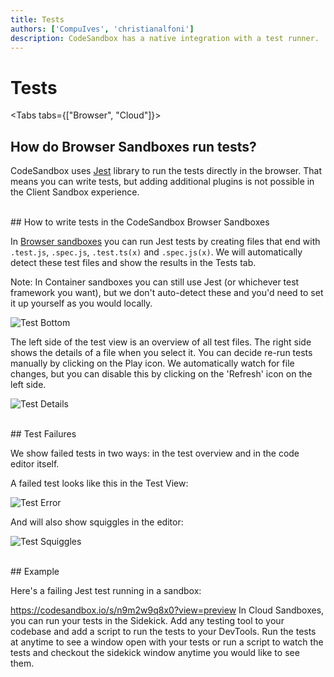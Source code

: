 ```yaml
---
title: Tests
authors: ['CompuIves', 'christianalfoni']
description: CodeSandbox has a native integration with a test runner.
---
```



# Tests

<Tabs tabs={["Browser", "Cloud"]}>
    <WrapContent>

## How do Browser Sandboxes run tests?

CodeSandbox uses [Jest](https://jestjs.io) library to run the tests directly in
the browser. That means you can write tests, but adding additional plugins is
not possible in the Client Sandbox experience.

<br/>
## How to write tests in the CodeSandbox Browser Sandboxes

In [Browser sandboxes](/learn/sandboxes/editors) you can run Jest tests by creating
files that end with `.test.js`, `.spec.js`, `.test.ts(x)` and `.spec.js(x)`. We
will automatically detect these test files and show the results in the Tests
tab.

Note: In Container sandboxes you can still use Jest (or
whichever test framework you want), but we don't auto-detect these and you'd
need to set it up yourself as you would locally.

![Test Bottom](../images/jest-tests.jpg)

The left side of the test view is an overview of all test files. The right side
shows the details of a file when you select it. You can decide re-run tests
manually by clicking on the Play icon. We automatically watch for file changes,
but you can disable this by clicking on the 'Refresh' icon on the left side.

![Test Details](../images/jest-details.jpg)

<br/>
## Test Failures

We show failed tests in two ways: in the test overview and in the code editor
itself.

A failed test looks like this in the Test View:

![Test Error](../images/jest-error-overview.jpg)

And will also show squiggles in the editor:

![Test Squiggles](../images/jest-squiggles.jpg?v2)

<br/>
## Example

Here's a failing Jest test running in a sandbox:

https://codesandbox.io/s/n9m2w9q8x0?view=preview
    </WrapContent>
    <WrapContent>
    In Cloud Sandboxes, you can run your tests in the Sidekick. Add any testing tool to your codebase and add a script to run the tests to your DevTools. 
    Run the tests at anytime to see a window open with your tests or run a script to watch the tests and checkout the sidekick window anytime you would like to see them.
    </WrapContent>
</Tabs>


